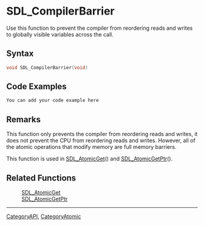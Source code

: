 
= SDL_CompilerBarrier =
Use this function to prevent the compiler from reordering reads and writes to globally visible variables across the call.


== Syntax ==
<syntaxhighlight lang='c++'>
void SDL_CompilerBarrier(void)
</syntaxhighlight>

== Code Examples ==
<syntaxhighlight lang='c++'>
You can add your code example here
</syntaxhighlight>

== Remarks ==
This function only prevents the compiler from reordering reads and writes, it does not prevent the CPU from reordering reads and writes.  However, all of the atomic operations that modify memory are full memory barriers.

This function is used in [[SDL_AtomicGet]]() and [[SDL_AtomicGetPtr]]().

== Related Functions ==
:[[SDL_AtomicGet]]
:[[SDL_AtomicGetPtr]]

----
[[CategoryAPI]], [[CategoryAtomic]]
